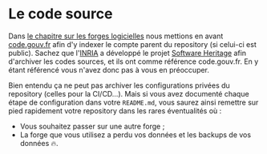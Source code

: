 # Le code source

Dans [le chapitre sur les forges logicielles](#quelle-forge-logicielle-utiliser) nous mettions en avant [code.gouv.fr](https://code.gouv.fr/) afin d'y indexer le compte parent du repository (si celui-ci est public). Sachez que l'[INRIA](https://fr.wikipedia.org/wiki/Institut_national_de_recherche_en_informatique_et_en_automatique) a développé le projet [Software Heritage](https://www.softwareheritage.org/) afin d'archiver les codes sources, et ils ont comme référence code.gouv.fr. En y étant référencé vous n'avez donc pas à vous en préoccuper.

Bien entendu ça ne peut pas archiver les configurations privées du repository (celles pour la CI/CD…). Mais si vous avez documenté chaque étape de configuration dans votre `README.md`, vous saurez ainsi remettre sur pied rapidement votre repository dans les rares éventualités où :

- Vous souhaitez passer sur une autre forge ;
- La forge que vous utilisez a perdu vos données et les backups de vos données 🔥.
